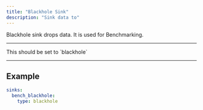 ```yaml
---
title: "Blackhole Sink"
description: "Sink data to"
---
```


Blackhole sink drops data. It is used for Benchmarking.

---

<ParamField path="type" type="string" required>
This should be set to `blackhole`
</ParamField>

---

## Example
```yaml
sinks:
  bench_blackhole:
    type: blackhole
```